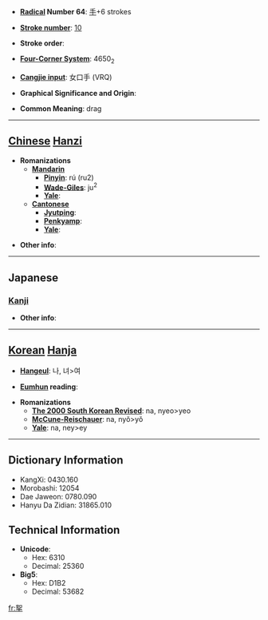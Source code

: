 * '''[[Wiktionary:Chinese radical index| Radical]] Number 64''': [[Wiktionary:Chinese radical index 手|手]]+6 strokes

* '''[[Wiktionary:Chinese total strokes index|Stroke number]]''': [[Wiktionary:Chinese total strokes index 10|10]]

* '''Stroke order''': 

* '''[[Wiktionary:Chinese four corner index|Four-Corner System]]''': 4650<sub>2</sub>

* '''[[Wiktionary:Chinese Cangjie index|Cangjie input]]''': 女口手 (VRQ)

* '''Graphical Significance and Origin''': 

* '''Common Meaning''': drag

----

== [[Chinese]] [[Hanzi]] ==

* '''Romanizations'''
** '''[[Mandarin]]'''
*** '''[[Pinyin]]''': rú (ru2)
*** '''[[Wade-Giles]]''': ju<sup>2</sup>
*** '''[[Yale]]''': 
** '''[[Cantonese]]'''
*** '''[[Jyutping]]''':
*** '''[[Penkyamp]]''': 
*** '''[[Yale]]''': 

* '''Other info''': 

----

==Japanese==
===[[Kanji]]===
{{kanji|on readings=[[だ]] (da), [[じょ]] (jo)|kun readings=[[ひく]] (hiku)}}

* '''Other info''':  

----

== [[Korean]] [[Hanja]] ==

* '''[[Hangeul]]''': 나, 녀>여

* '''[[Eumhun]] reading''': 

* '''Romanizations'''
** '''[[The 2000 South Korean Revised Romanization|The 2000 South Korean Revised]]''': na, nyeo>yeo
** '''[[McCune-Reischauer]]''': na, nyŏ>yŏ
** '''[[Yale]]''': na, ney>ey

----

== Dictionary Information ==

* KangXi: 0430.160
* Morobashi: 12054
* Dae Jaweon: 0780.090
* Hanyu Da Zidian: 31865.010

== Technical Information ==

* '''Unicode''':
** Hex: 6310
** Decimal: 25360
* '''Big5''':
** Hex: D1B2
** Decimal: 53682

[[fr:挐]]